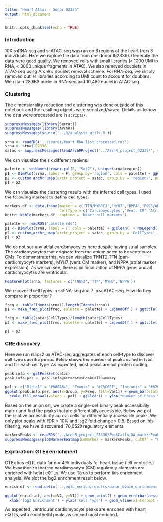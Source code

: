 ```yaml
---
title: "Heart Atlas - Donor 02336"
output: html_document
---
```


```r
knitr::opts_chunk$set(echo = TRUE)
```

### Introduction

10X snRNA-seq and snATAC-seq was ran on 6 regions of the heart from 3 individuals. Here we explore the data from one donor (02336). Generally the data were good quality. We removed cells with small libraries (< 1000 UMI in RNA, < 3000 unique fragments in ATAC). We also removed doublets in ATAC-seq using ArchR's doublet removal scheme. For RNA-seq, we simply removed outlier libraries according to UMI count to account for doublets. We retain 28,663 nuclei in RNA-seq and 10,480 nuclei in ATAC-seq.

### Clustering

The dimensionality reduction and clustering was done outside of this notebook and the resulting objects were serialized/saved. Details as to how the data were processed are in `scripts/`.

```r
suppressMessages(library(Seurat))
suppressMessages(library(ArchR))
suppressMessages(source('../R/analysis_utils.R'))

srna <- readRDS('../seurat/Heart_RNA_list_processed.rds')
srna <- srna$`02336`
satac <- suppressMessages(loadArchRProject('../ArchR_project_02336/', showLogo = F))
```

We can visualize the six different regions:

```r
palette <- setNames(brewer.pal(6, "Set2"), unique(srna$region))
p1 <- DimPlot(srna, label = F, group.by='region', cols = palette) + ggClean() + ggtitle('scRNA-seq')
p2 <- custom_archr_umap(archr_project = satac, group.by = 'regions', palette = palette, legend = F, label = F, pt.size = 0.05) + ggtitle('scATAC-seq')
p1 + p2
```


We can visualize the clustering results with the inferred cell types. I used the following markers to define cell types: 

```r
markers.df <- data.frame(marker = c('TTN/MYBPC3',"MYH7","NPPA",'RGS5/ABCC9','MYH11/TAGLN','DCN/PDGFRA','PECAM1/VWF','PLP1','CDA8/LCK','CD14/FOLR2'),
                         CellType = c('Cardiomyocytes','Vent. CM','Atrial CM','Pericyte','Smooth Muscle','Fibroblast','Endothelial','Neuronal','Lymphoid','Myeloid'))
knitr::kable(markers.df, caption = 'Heart cell markers')
```


```r
palette <- readRDS('palette.rds')
p1 <- DimPlot(srna, label = T, cols = palette) + ggClean() + NoLegend() + ggtitle('scRNA-seq')
p2 <- custom_archr_umap(archr_project = satac, group.by = 'CellTypes', palette = palette, legend = F, label = T) + ggtitle('scATAC-seq')
p1 + p2
```

We do not see any atrial cardiomyocytes here despite having atrial samples. The cardiomyocytes that originate from the atrium seem to be ventricular CMs. To demonstrate this, we can visualize TNNT2,TTN (pan-cardiomyocyte markers), MYH7 (vent. CM marker), and NPPA (atrial marker expression). As we can see, there is no localization of NPPA gene, and all cardiomyocytes are ventricular.

```r
FeaturePlot(srna, features = c('TNNT2','TTN','MYH7','NPPA'))
```

We recover 9 cell types in scRNA-seq and 7 in scATAC-seq. How do they compare in proportion?

```r
freq <- table(Idents(srna))/length(Idents(srna))
p1 <- make_freq_plot(freq, palette = palette) + LegendOff() + ggtitle('scRNA-seq')

freq <- table(satac$CellTypes)/length(satac$CellTypes)
p2 <- make_freq_plot(freq, palette = palette) + LegendOff() + ggtitle('scATAC-seq')

p1 + p2
```

### CRE discovery

Here we run macs2 on ATAC-seq aggregates of each cell-type to discover cell-type specific peaks. Below shows the number of peaks called in total and for each cell type. As expected, most peaks are not protein coding.

```r
peak.info <- getPeakSet(satac)
peak.info.per <- peak.info@metadata$PeakCallSummary

pal <- c("Distal" = "#60BA64", "Exonic" = "#73C6FF", "Intronic" = "#620FA3", "Promoter" = "#FFC554")
ggplot(peak.info.per, aes(x=Group, y=Freq, fill=Var1)) + geom_bar(stat='identity') + labs(fill='') +
  scale_fill_manual(values = pal) + ggClean() + ylab("Number of Peaks \n (10^3)")
```

Based on the union set, we create a single-cell binary peak accessibility matrix and find the peaks that are differentially accessible. Below we plot the relative accessiblility across cells for differentially accessible peaks. We only plot peaks with FDR < 10% and log2 fold-change > 0.5. Based on this filtering, we have discovered 170,0529 regulatory elements.

```r
markersPeaks <- readRDS('../ArchR_project_02336/PeakCalls/DA_markerPeaks.rds')
suppressMessages(plotMarkerHeatmap(seMarker = markersPeaks, cutOff = "FDR <= 0.1 & Log2FC >= 0.5", transpose = TRUE))
```


### Exploration: GTEx enrichment

GTEx has eQTL data for n = 495 individuals for heart tissue (left ventricle.) We hypothesize that the cardiomyocyte (CM) regulatory elements are enriched with heart eQTLs. We use Torus to perform this enrichment analysis. We plot the log2 enrichment result below. 

```r
enrich.df <- read.delim('../eQTL_enrich/results/donor_02336_enrichment.txt', header=F, sep="")

ggplot(enrich.df, aes(x=V2, y=V1)) + geom_point() + geom_errorbar(aes(xmin=V3, xmax=V4), colour="black", width=.1) + ggClean() +
  xlab('log2 Enrichment') + ylab('Cell Type') + geom_vline(xintercept = 0, col='red', linetype = "longdash")
```

As expected, ventricular cardiomyocyte peaks are enriched with heart eQTLs, with endothelial peaks as second most enriched. 


